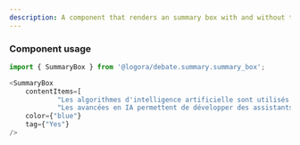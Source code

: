 ```yaml
---
description: A component that renders an summary box with and without tag.
---
```



### Component usage
```js
import { SummaryBox } from '@logora/debate.summary.summary_box';
```
```js
<SummaryBox
    contentItems=[
            "Les algorithmes d'intelligence artificielle sont utilisés dans de nombreux domaines, comme la santé, la finance et l'éducation.",
            "Les avancées en IA permettent de développer des assistants virtuels toujours plus performants."]
    color={"blue"}
    tag={"Yes"}
/>
```